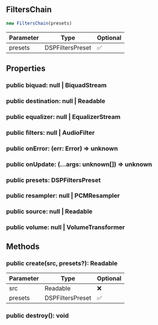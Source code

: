 ## FiltersChain


```typescript
new FiltersChain(presets)
```
| Parameter | Type | Optional |
| ----------- | ----------- | ----------- |
| presets | DSPFiltersPreset | ✅ |


## Properties
### public biquad: null \| BiquadStream

### public destination: null \| Readable

### public equalizer: null \| EqualizerStream

### public filters: null \| AudioFilter

### public onError: (err: Error) => unknown

### public onUpdate: (...args: unknown\[]) => unknown

### public presets: DSPFiltersPreset

### public resampler: null \| PCMResampler

### public source: null \| Readable

### public volume: null \| VolumeTransformer


## Methods
### public create(src, presets?): Readable
| Parameter | Type | Optional |
| ----------- | ----------- | ----------- |
| src | Readable | ❌ |
| presets | DSPFiltersPreset | ✅ |
### public destroy(): void
